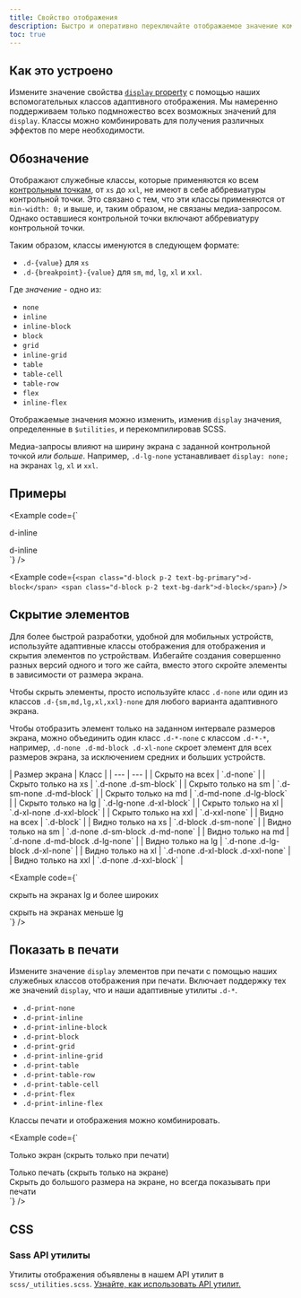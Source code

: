 ```yaml
---
title: Свойство отображения
description: Быстро и оперативно переключайте отображаемое значение компонентов и многое другое с помощью наших утилит для отображения. Включает поддержку некоторых из наиболее распространенных значений, а также некоторые дополнительные функции для управления отображением при печати.
toc: true
---
```


## Как это устроено

Измените значение свойства [`display` property](https://developer.mozilla.org/en-US/docs/Web/CSS/display) с помощью наших вспомогательных классов адаптивного отображения. Мы намеренно поддерживаем только подмножество всех возможных значений для `display`. Классы можно комбинировать для получения различных эффектов по мере необходимости.

## Обозначение

Отображают служебные классы, которые применяются ко всем [контрольным точкам]([[docsref:/layout/breakpoints]]), от `xs` до `xxl`, не имеют в себе аббревиатуры контрольной точки. Это связано с тем, что эти классы применяются от `min-width: 0;` и выше, и, таким образом, не связаны медиа-запросом. Однако оставшиеся контрольной точки включают аббревиатуру контрольной точки.

Таким образом, классы именуются в следующем формате:

- `.d-{value}` для `xs`
- `.d-{breakpoint}-{value}` для `sm`, `md`, `lg`, `xl` и `xxl`.

Где *значение* - одно из:

- `none`
- `inline`
- `inline-block`
- `block`
- `grid`
- `inline-grid`
- `table`
- `table-cell`
- `table-row`
- `flex`
- `inline-flex`

Отображаемые значения можно изменить, изменив `display` значения, определенные в `$utilities`, и перекомпилировав SCSS.

Медиа-запросы влияют на ширину экрана с заданной контрольной точкой *или больше*. Например, `.d-lg-none` устанавливает `display: none;` на экранах `lg`, `xl` и `xxl`.

## Примеры

<Example code={`<div class="d-inline p-2 text-bg-primary">d-inline</div>
<div class="d-inline p-2 text-bg-dark">d-inline</div>`} />

<Example code={`<span class="d-block p-2 text-bg-primary">d-block</span>
<span class="d-block p-2 text-bg-dark">d-block</span>`} />

## Скрытие элементов

Для более быстрой разработки, удобной для мобильных устройств, используйте адаптивные классы отображения для отображения и скрытия элементов по устройствам. Избегайте создания совершенно разных версий одного и того же сайта, вместо этого скройте элементы в зависимости от размера экрана.

Чтобы скрыть элементы, просто используйте класс `.d-none` или один из классов `.d-{sm,md,lg,xl,xxl}-none` для любого варианта адаптивного экрана.

Чтобы отобразить элемент только на заданном интервале размеров экрана, можно объединить один класс `.d-*-none` с классом `.d-*-*`, например, `.d-none .d-md-block .d-xl-none` скроет элемент для всех размеров экрана, за исключением средних и больших устройств.

<BsTable>
| Размер экрана | Класс |
| --- | --- |
| Скрыто на всех | `.d-none` |
| Скрыто только на xs | `.d-none .d-sm-block` |
| Скрыто только на sm | `.d-sm-none .d-md-block` |
| Скрыто только на md | `.d-md-none .d-lg-block` |
| Скрыто только на lg | `.d-lg-none .d-xl-block` |
| Скрыто только на xl | `.d-xl-none .d-xxl-block` |
| Скрыто только на xxl | `.d-xxl-none` |
| Видно на всех | `.d-block` |
| Видно только на xs | `.d-block .d-sm-none` |
| Видно только на sm | `.d-none .d-sm-block .d-md-none` |
| Видно только на md | `.d-none .d-md-block .d-lg-none` |
| Видно только на lg | `.d-none .d-lg-block .d-xl-none` |
| Видно только на xl | `.d-none .d-xl-block .d-xxl-none` |
| Видно только на xxl | `.d-none .d-xxl-block` |
</BsTable>

<Example code={`<div class="d-lg-none">скрыть на экранах lg и более широких</div>
<div class="d-none d-lg-block">скрыть на экранах меньше lg</div>`} />

## Показать в печати

Измените значение `display` элементов при печати с помощью наших служебных классов отображения при печати. Включает поддержку тех же значений `display`, что и наши адаптивные утилиты `.d-*`.

- `.d-print-none`
- `.d-print-inline`
- `.d-print-inline-block`
- `.d-print-block`
- `.d-print-grid`
- `.d-print-inline-grid`
- `.d-print-table`
- `.d-print-table-row`
- `.d-print-table-cell`
- `.d-print-flex`
- `.d-print-inline-flex`

Классы печати и отображения можно комбинировать.

<Example code={`<div class="d-print-none">Только экран (скрыть только при печати)</div>
<div class="d-none d-print-block">Только печать (скрыть только на экране)</div>
<div class="d-none d-lg-block d-print-block">Скрыть до большого размера на экране, но всегда показывать при печати</div>`} />

## CSS

### Sass API утилиты

Утилиты отображения объявлены в нашем API утилит в `scss/_utilities.scss`. [Узнайте, как использовать API утилит.]([[docsref:/utilities/api#using-the-api]])

<ScssDocs name="utils-display" file="scss/_utilities.scss" />
